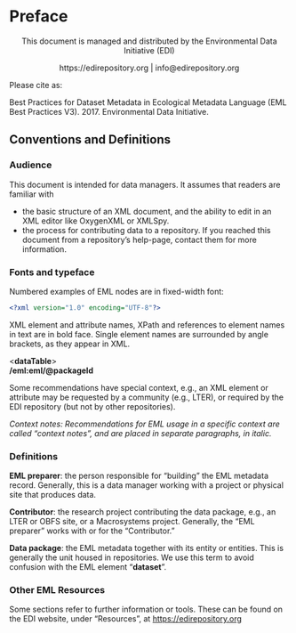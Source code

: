 # Preface {.unnumbered}

::: {style='text-align:center;'}

This document is managed and distributed by the Environmental Data Initiative (EDI)

https://edirepository.org | info@edirepository.org

:::

Please cite as:

Best Practices for Dataset Metadata in Ecological Metadata Language (EML Best Practices V3). 2017. Environmental Data Initiative.

## Conventions and Definitions

### Audience

This document is intended for data managers. It assumes that readers are familiar with

- the basic structure of an XML document, and the ability to edit in an XML editor like OxygenXML or XMLSpy.
- the process for contributing data to a repository. If you reached this document from a repository's help-page, contact them for more information.

### Fonts and typeface

Numbered examples of EML nodes are in fixed-width font:

```.xml
<?xml version="1.0" encoding="UTF-8"?>
```

XML element and attribute names, XPath and references to element names in text are in bold face. Single element names are surrounded by angle brackets, as they appear in XML.

<**dataTable**>  
**/eml:eml/\@packageId**

Some recommendations have special context, e.g., an XML element or attribute may be requested by a community (e.g., LTER), or required by the EDI repository (but not by other repositories).

_Context notes: Recommendations for EML usage in a specific context are called "context notes", and are placed in separate paragraphs, in italic._

### Definitions

**EML preparer**: the person responsible for "building" the EML metadata record. Generally, this is a data manager working with a project or physical site that produces data.

**Contributor**: the research project contributing the data package, e.g., an LTER or OBFS site, or a Macrosystems project. Generally, the "EML preparer" works with or for the "Contributor."

**Data package**: the EML metadata together with its entity or entities. This is generally the unit housed in repositories. We use this term to avoid confusion with the EML element "**dataset**".

### Other EML Resources

Some sections refer to further information or tools. These can be found on the EDI website, under "Resources", at
[https://edirepository.org](https://edirepository.org)